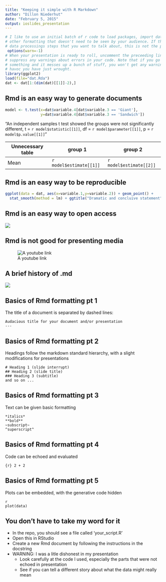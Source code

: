 ```yaml
---
title: "Keeping it simple with R Markdown"
author: "Dillon Niederhut"
date: "February 5, 2015"
output: ioslides_presentation
---
```


```r
# I like to use an initial batch of r code to load packages, import data, and do any 
# other formatting that doesn't need to be seen by your audience. If there are important
# data processings steps that you want to talk about, this is not the place to put them.
 options(warn=-1)
# When your presentation is ready to roll, uncomment the preceeding line to globally
# suppress any warnings about errors in your code. Note that if you go back to change
# something and it messes up a bunch of stuff, you won't get any warnins about the unholy
# havoc you have just wrought.
library(ggplot2)
load(file="dat.Rda")
dat <- dat[1:(dim(dat)[[1]]-2),]
```

## Rmd is an easy way to generate documents

```r
model <- t.test(x=dat$variable.4[dat$variable.3 == 'Giant'], 
                y=dat$variable.4[dat$variable.3 == 'Sandwich'])
```

"An independent samples t test showed the groups were not significantly different, t = ```r model$statistic[[1]]```, df = ```r model$parameter[[1]]```, p = ```r model$p.value[[1]]```"

Unnecessary table | group 1 | group 2
------------------|---------|---------
Mean | ```r model$estimate[[1]]``` | ```r model$estimate[[2]]```

## Rmd is an easy way to be reproducible

```r
ggplot(data = dat, aes(x=variable.1,y=variable.2)) + geom_point() + 
  stat_smooth(method = lm) + ggtitle("Dramatic and concluive statement")
```

## Rmd is an easy way to open access

![](http://star.psy.ohio-state.edu/coglab/Pictures/miracle.gif)

## Rmd is not good for presenting media

![A youtube link](https://www.youtube.com/watch?v=dQw4w9WgXcQ)

## A brief history of .md

![](https://gs1.wac.edgecastcdn.net/8019B6/data.tumblr.com/tumblr_ln7va2TrXs1qawld4o1_500.gif)

## Basics of Rmd formatting pt 1

The title of a document is separated by dashed lines:

```
Audacious title for your document and/or presentation
---
```

## Basics of Rmd formatting pt 2

Headings follow the markdown standard hierarchy, with a slight modifications for presentations

```
# Heading 1 (slide interrupt)
## Heading 2 (slide title)
### Heading 3 (subtitle)
and so on ...
```

## Basics of Rmd formatting pt 3

Text can be given basic formatting

```
*italics*
**bold**
~subscript~
^superscript^
```

## Basics of Rmd formatting pt 4

Code can be echoed and evaluated

```
{r} 2 + 2
```

## Basics of Rmd formatting pt 5

Plots can be embedded, with the generative code hidden

```
{r, echo = FALSE}
plot(data)
```

## You don't have to take my word for it

- In the repo, you should see a file called 'your_script.R'
- Open this in RStudio
- Create a new Rmd document by following the instructions in the docstring
- WARNING: I was a litle dishonest in my presentation
    - Look carefully at the code I used, especially the parts that were not echoed in presentation
    - See if you can tell a different story about what the data might really mean